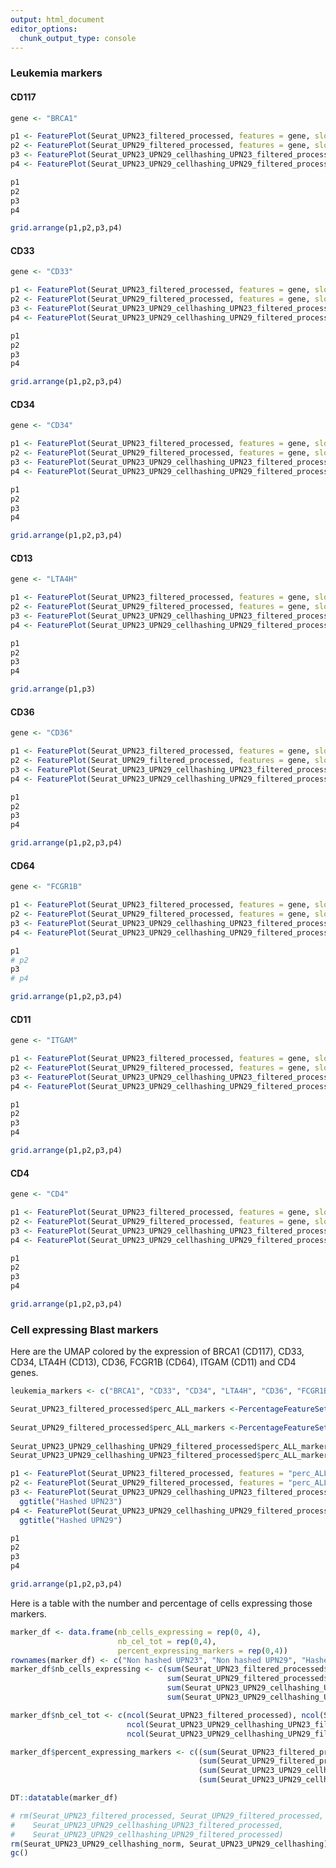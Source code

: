 ```yaml
---
output: html_document
editor_options: 
  chunk_output_type: console
---
```


### Leukemia markers

#### CD117

```r
gene <- "BRCA1"

p1 <- FeaturePlot(Seurat_UPN23_filtered_processed, features = gene, slot = "data", cols = c("grey", "red")) + ggtitle("Non hashed UPN23")
p2 <- FeaturePlot(Seurat_UPN29_filtered_processed, features = gene, slot = "data", cols = c("grey", "red")) + ggtitle("Non hashed UPN29")
p3 <- FeaturePlot(Seurat_UPN23_UPN29_cellhashing_UPN23_filtered_processed, features = gene, slot = "data", cols = c("grey", "red")) + ggtitle("Hashed UPN23")
p4 <- FeaturePlot(Seurat_UPN23_UPN29_cellhashing_UPN29_filtered_processed, features = gene, slot = "data", cols = c("grey", "red")) + ggtitle("Hashed UPN29")

p1
p2
p3
p4

grid.arrange(p1,p2,p3,p4)
```

#### CD33

```r
gene <- "CD33"

p1 <- FeaturePlot(Seurat_UPN23_filtered_processed, features = gene, slot = "data", cols = c("grey", "red")) + ggtitle("Non hashed UPN23")
p2 <- FeaturePlot(Seurat_UPN29_filtered_processed, features = gene, slot = "data", cols = c("grey", "red")) + ggtitle("Non hashed UPN29")
p3 <- FeaturePlot(Seurat_UPN23_UPN29_cellhashing_UPN23_filtered_processed, features = gene, slot = "data", cols = c("grey", "red")) + ggtitle("Hashed UPN23")
p4 <- FeaturePlot(Seurat_UPN23_UPN29_cellhashing_UPN29_filtered_processed, features = gene, slot = "data", cols = c("grey", "red")) + ggtitle("Hashed UPN29")

p1
p2
p3
p4

grid.arrange(p1,p2,p3,p4)
```

#### CD34

```r
gene <- "CD34"

p1 <- FeaturePlot(Seurat_UPN23_filtered_processed, features = gene, slot = "data", cols = c("grey", "red")) + ggtitle("Non hashed UPN23")
p2 <- FeaturePlot(Seurat_UPN29_filtered_processed, features = gene, slot = "data", cols = c("grey", "red")) + ggtitle("Non hashed UPN29")
p3 <- FeaturePlot(Seurat_UPN23_UPN29_cellhashing_UPN23_filtered_processed, features = gene, slot = "data", cols = c("grey", "red")) + ggtitle("Hashed UPN23")
p4 <- FeaturePlot(Seurat_UPN23_UPN29_cellhashing_UPN29_filtered_processed, features = gene, slot = "data", cols = c("grey", "red")) + ggtitle("Hashed UPN29")

p1
p2
p3
p4

grid.arrange(p1,p2,p3,p4)
```

#### CD13

```r
gene <- "LTA4H"

p1 <- FeaturePlot(Seurat_UPN23_filtered_processed, features = gene, slot = "data", cols = c("grey", "red")) + ggtitle("Non hashed UPN23")
p2 <- FeaturePlot(Seurat_UPN29_filtered_processed, features = gene, slot = "data", cols = c("grey", "red")) + ggtitle("Non hashed UPN29")
p3 <- FeaturePlot(Seurat_UPN23_UPN29_cellhashing_UPN23_filtered_processed, features = gene, slot = "data", cols = c("grey", "red")) + ggtitle("Hashed UPN23")
p4 <- FeaturePlot(Seurat_UPN23_UPN29_cellhashing_UPN29_filtered_processed, features = gene, slot = "data", cols = c("grey", "red")) + ggtitle("Hashed UPN29")

p1
p2
p3
p4

grid.arrange(p1,p3)
```

#### CD36

```r
gene <- "CD36"

p1 <- FeaturePlot(Seurat_UPN23_filtered_processed, features = gene, slot = "data", cols = c("grey", "red")) + ggtitle("Non hashed UPN23")
p2 <- FeaturePlot(Seurat_UPN29_filtered_processed, features = gene, slot = "data", cols = c("grey", "red")) + ggtitle("Non hashed UPN29")
p3 <- FeaturePlot(Seurat_UPN23_UPN29_cellhashing_UPN23_filtered_processed, features = gene, slot = "data", cols = c("grey", "red")) + ggtitle("Hashed UPN23")
p4 <- FeaturePlot(Seurat_UPN23_UPN29_cellhashing_UPN29_filtered_processed, features = gene, slot = "data", cols = c("grey", "red")) + ggtitle("Hashed UPN29")

p1
p2
p3
p4

grid.arrange(p1,p2,p3,p4)
```

#### CD64

```r
gene <- "FCGR1B"

p1 <- FeaturePlot(Seurat_UPN23_filtered_processed, features = gene, slot = "data", cols = c("grey", "red")) + ggtitle("Non hashed UPN23")
p2 <- FeaturePlot(Seurat_UPN29_filtered_processed, features = gene, slot = "data", cols = c("grey", "red")) + ggtitle("Non hashed UPN29")
p3 <- FeaturePlot(Seurat_UPN23_UPN29_cellhashing_UPN23_filtered_processed, features = gene, slot = "data", cols = c("grey", "red")) + ggtitle("Hashed UPN23")
p4 <- FeaturePlot(Seurat_UPN23_UPN29_cellhashing_UPN29_filtered_processed, features = gene, slot = "data", cols = c("grey", "red")) + ggtitle("Hashed UPN29")

p1
# p2
p3
# p4

grid.arrange(p1,p2,p3,p4)
```

#### CD11

```r
gene <- "ITGAM"

p1 <- FeaturePlot(Seurat_UPN23_filtered_processed, features = gene, slot = "data", cols = c("grey", "red")) + ggtitle("Non hashed UPN23")
p2 <- FeaturePlot(Seurat_UPN29_filtered_processed, features = gene, slot = "data", cols = c("grey", "red")) + ggtitle("Non hashed UPN29")
p3 <- FeaturePlot(Seurat_UPN23_UPN29_cellhashing_UPN23_filtered_processed, features = gene, slot = "data", cols = c("grey", "red")) + ggtitle("Hashed UPN23")
p4 <- FeaturePlot(Seurat_UPN23_UPN29_cellhashing_UPN29_filtered_processed, features = gene, slot = "data", cols = c("grey", "red")) + ggtitle("Hashed UPN29")

p1
p2
p3
p4

grid.arrange(p1,p2,p3,p4)
```

#### CD4

```r
gene <- "CD4"

p1 <- FeaturePlot(Seurat_UPN23_filtered_processed, features = gene, slot = "data", cols = c("grey", "red")) + ggtitle("Non hashed UPN23")
p2 <- FeaturePlot(Seurat_UPN29_filtered_processed, features = gene, slot = "data", cols = c("grey", "red")) + ggtitle("Non hashed UPN29")
p3 <- FeaturePlot(Seurat_UPN23_UPN29_cellhashing_UPN23_filtered_processed, features = gene, slot = "data", cols = c("grey", "red")) + ggtitle("Hashed UPN23")
p4 <- FeaturePlot(Seurat_UPN23_UPN29_cellhashing_UPN29_filtered_processed, features = gene, slot = "data", cols = c("grey", "red")) + ggtitle("Hashed UPN29")

p1
p2
p3
p4

grid.arrange(p1,p2,p3,p4)
```

### Cell expressing Blast markers

Here are the UMAP colored by the expression of BRCA1 (CD117), CD33, CD34, LTA4H (CD13), CD36, FCGR1B (CD64), ITGAM (CD11) and CD4 genes.

```r
leukemia_markers <- c("BRCA1", "CD33", "CD34", "LTA4H", "CD36", "FCGR1B", "ITGAM", "CD4")

Seurat_UPN23_filtered_processed$perc_ALL_markers <-PercentageFeatureSet(Seurat_UPN23_filtered_processed,
                                                                        features = leukemia_markers)
Seurat_UPN29_filtered_processed$perc_ALL_markers <-PercentageFeatureSet(Seurat_UPN29_filtered_processed,
                                                                        features = leukemia_markers)
Seurat_UPN23_UPN29_cellhashing_UPN29_filtered_processed$perc_ALL_markers <-PercentageFeatureSet(Seurat_UPN23_UPN29_cellhashing_UPN29_filtered_processed, features = leukemia_markers)
Seurat_UPN23_UPN29_cellhashing_UPN23_filtered_processed$perc_ALL_markers <-PercentageFeatureSet(Seurat_UPN23_UPN29_cellhashing_UPN23_filtered_processed, features = leukemia_markers)

p1 <- FeaturePlot(Seurat_UPN23_filtered_processed, features = "perc_ALL_markers", slot = "data", cols = c("grey", "red")) + ggtitle("Non hashed UPN23")
p2 <- FeaturePlot(Seurat_UPN29_filtered_processed, features = "perc_ALL_markers", slot = "data", cols = c("grey", "red")) + ggtitle("Non hashed UPN29")
p3 <- FeaturePlot(Seurat_UPN23_UPN29_cellhashing_UPN23_filtered_processed, features = "perc_ALL_markers", slot = "data", cols = c("grey", "red")) +
  ggtitle("Hashed UPN23")
p4 <- FeaturePlot(Seurat_UPN23_UPN29_cellhashing_UPN29_filtered_processed, features = "perc_ALL_markers", slot = "data", cols = c("grey", "red")) +
  ggtitle("Hashed UPN29")

p1
p2
p3
p4

grid.arrange(p1,p2,p3,p4)
```

Here is a table with the number and percentage of cells expressing those markers.

```r
marker_df <- data.frame(nb_cells_expressing = rep(0, 4), 
                        nb_cel_tot = rep(0,4),
                        percent_expressing_markers = rep(0,4))
rownames(marker_df) <- c("Non hashed UPN23", "Non hashed UPN29", "Hashed UPN23", "Hashed UPN29")
marker_df$nb_cells_expressing <- c(sum(Seurat_UPN23_filtered_processed$perc_ALL_markers > 0),
                                   sum(Seurat_UPN29_filtered_processed$perc_ALL_markers > 0),
                                   sum(Seurat_UPN23_UPN29_cellhashing_UPN23_filtered_processed$perc_ALL_markers > 0),
                                   sum(Seurat_UPN23_UPN29_cellhashing_UPN29_filtered_processed$perc_ALL_markers > 0))

marker_df$nb_cel_tot <- c(ncol(Seurat_UPN23_filtered_processed), ncol(Seurat_UPN29_filtered_processed),
                          ncol(Seurat_UPN23_UPN29_cellhashing_UPN23_filtered_processed),
                          ncol(Seurat_UPN23_UPN29_cellhashing_UPN29_filtered_processed))

marker_df$percent_expressing_markers <- c((sum(Seurat_UPN23_filtered_processed$perc_ALL_markers > 0)/ncol(Seurat_UPN23_filtered_processed))*100,
                                          (sum(Seurat_UPN29_filtered_processed$perc_ALL_markers > 0) / ncol(Seurat_UPN29_filtered_processed))*100,
                                          (sum(Seurat_UPN23_UPN29_cellhashing_UPN23_filtered_processed$perc_ALL_markers > 0)/ncol(Seurat_UPN23_UPN29_cellhashing_UPN23_filtered_processed))*100,
                                          (sum(Seurat_UPN23_UPN29_cellhashing_UPN29_filtered_processed$perc_ALL_markers > 0)/ncol(Seurat_UPN23_UPN29_cellhashing_UPN29_filtered_processed))*100)
```

```r
DT::datatable(marker_df)
```

```r
# rm(Seurat_UPN23_filtered_processed, Seurat_UPN29_filtered_processed,
#    Seurat_UPN23_UPN29_cellhashing_UPN23_filtered_processed,
#    Seurat_UPN23_UPN29_cellhashing_UPN29_filtered_processed)
rm(Seurat_UPN23_UPN29_cellhashing_norm, Seurat_UPN23_UPN29_cellhashing)
gc()
```